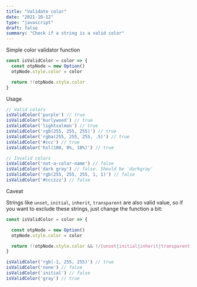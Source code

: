 ```yaml
---
title: "Validate color"
date: "2021-10-12"
type: "javascript"
draft: false
summary: "Check if a string is a valid color"
---
```


Simple color validator function

```js
const isValidColor = color => {
  const otpNode = new Option()
  otpNode.style.color = color

  return !!otpNode.style.color
}
```

Usage

```js
// Valid colors
isValidColor('purple') // true
isValidColor('burlywood') // true
isValidColor('lightsalmon') // true
isValidColor('rgb(255, 255, 255)') // true
isValidColor('rgba(255, 255, 255, .5)') // true
isValidColor('#ccc') // true
isValidColor('hsl(100, 0%, 18%)') // true

// Invalid colors
isValidColor('not-a-color-name') // false
isValidColor('dark gray') // false. Should be 'darkgray'
isValidColor('rgb(255, 255, 255, 1, 1)') // false
isValidColor('#ccczzz') // false
```

Caveat

Strings like `unset`, `initial`, `inherit`, `transparent` are also valid value, so if you want to exclude these strings, just change the function a bit:

```js
const isValidColor = color => {

  const otpNode = new Option()
  otpNode.style.color = color

  return !!otpNode.style.color && !/(unset|initial|inherit|transparent)/.test(color)
}

isValidColor('rgb(-1, 255, 255)') // true
isValidColor('none') // false
isValidColor('initial') // false
isValidColor('gray') // true
```